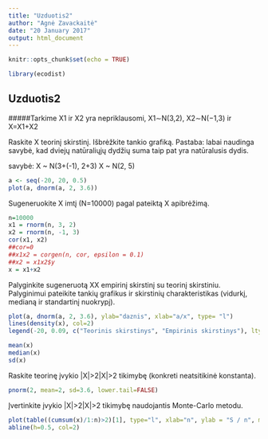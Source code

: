 ```yaml
---
title: "Uzduotis2"
author: "Agnė Zavackaitė"
date: "20 January 2017"
output: html_document
---
```


```r
knitr::opts_chunk$set(echo = TRUE)
```

```r
library(ecodist)
```
## Uzduotis2

#####Tarkime X1 ir X2 yra nepriklausomi, X1∼N(3,2), X2∼N(−1,3) ir X=X1+X2

Raskite X teorinį skirstinį. Išbrėžkite tankio grafiką. Pastaba: labai naudinga savybė, kad dviejų natūraliųjų dydžių suma taip pat yra natūralusis dydis.

savybė: X ~ N(3+(-1), 2+3)
        X ~ N(2, 5)

```r
a <- seq(-20, 20, 0.5)
plot(a, dnorm(a, 2, 3.6))

```

Sugeneruokite X imtį (N=10000) pagal pateiktą X apibrėžimą.

```r
n=10000
x1 = rnorm(n, 3, 2)
x2 = rnorm(n, -1, 3)
cor(x1, x2)
##cor=0
##x1x2 = corgen(n, cor, epsilon = 0.1)
##x2 = x1x2$y
x = x1+x2
```

Palyginkite sugeneruotą XX empirinį skirstinį su teorinį skirstiniu.
Palyginimui pateikite tankių grafikus ir skirstinių charakteristikas (vidurkį, medianą ir standartinį nuokrypį).

```r
plot(a, dnorm(a, 2, 3.6), ylab="daznis", xlab="a/x", type= "l")
lines(density(x), col=2)
legend(-20, 0.09, c("Teorinis skirstinys", "Empirinis skirstinys"), lty=c(1,1) ,col=c("black", "red"), text.width=12)

mean(x)
median(x)
sd(x)
```

Raskite teorinę įvykio |X|>2|X|>2 tikimybę (konkreti neatsitikinė konstanta).

```r
pnorm(2, mean=2, sd=3.6, lower.tail=FALSE) 

```

Įvertinkite įvykio |X|>2|X|>2 tikimybę naudojantis Monte-Carlo metodu.

```r
plot(table((cumsum(x)/1:n)>2)[1], type="l", xlab="n", ylab = "S / n", main="Vidurkio artėjimas į teorinį")
abline(h=0.5, col=2)






```